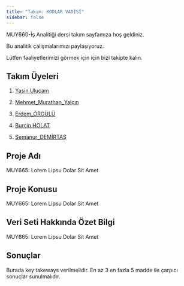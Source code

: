 ```yaml
---
title: "Takım: KODLAR VADİSİ"
sidebar: false 
---
```


MUY660-İş Analitiği dersi takım sayfamıza hoş geldiniz.

Bu analitik çalışmalarımızı paylaşıyoruz.

Lütfen faaliyetlerimizi görmek için için bizi takipte kalın.

## Takım Üyeleri

1.  [Yasin Uluçam](/takim/yasinulucam.qmd)

2.  [Mehmet_Murathan_Yalçın](/takim/mmurathanyalcin.qmd)

3.  [Erdem_ÖRGÜLÜ](/takim/erdemorgulu.qmd)

4.  [Burçin HOLAT](/takim/burcinholat.qmd)

5.  [Semanur_DEMİRTAŞ](/takim/semanurdemirtas.qmd)

## Proje Adı

MUY665: Lorem Lipsu Dolar Sit Amet

## Proje Konusu

MUY665: Lorem Lipsu Dolar Sit Amet

## Veri Seti Hakkında Özet Bilgi

MUY665: Lorem Lipsu Dolar Sit Amet

## Sonuçlar

Burada key takeways verilmelidir. En az 3 en fazla 5 madde ile çarpıcı sonuçlar sunulmalıdır.
